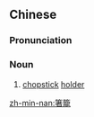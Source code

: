 {{also|箸笼}}
==Chinese==
{{zh-forms|s=箸笼}}

===Pronunciation===
{{zh-pron
|m=zhùlóng
|md=dê̤ṳ-lê̤ng
|mn=tī-lāng/tū-lāng/tī-lang/tū-lang
|cat=n
}}

===Noun===
{{zh-noun}}

# {{lb|zh|literary|or|Min}} [[chopstick]] [[holder]]

[[zh-min-nan:箸籠]]